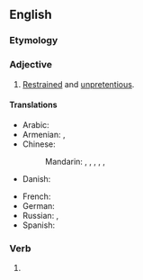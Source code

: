==English==

===Etymology===
{{prefix|en|under|stated}}

===Adjective===
{{en-adj}}

# [[restrained|Restrained]] and [[unpretentious]].

====Translations====
{{trans-top|restrained and unpretentious}}
* Arabic: {{t-needed|ar}}
* Armenian: {{t+|hy|զուսպ}}, {{t+|hy|անհավակնոտ}}
* Chinese:
*: Mandarin: {{t|cmn|[[低調]][[的]]}}, {{t|cmn|[[低调]][[的]]|tr=dīdiào de}}, {{t|cmn|[[樸素]][[的]]}}, {{t|cmn|[[朴素]][[的]]|tr=pǔsù de}}, {{t|cmn|[[簡樸]][[的]]}}, {{t|cmn|[[简朴]][[的]]|tr=jiǎnpǔ de}}
* Danish: {{t|da|nedtonet}}
{{trans-mid}}
* French: {{t-needed|fr}}
* German: {{t-needed|de}}
* Russian: {{t+|ru|скромный}}, {{t+|ru|аскетичный}}
* Spanish: {{t-needed|es}}
{{trans-bottom}}

===Verb===
{{head|en|verb form}}

# {{en-past of|understate}}